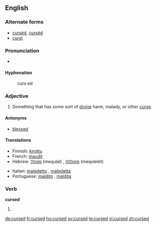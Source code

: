 ==English==

=== Alternate forms ===
* [[cursèd]], [[curséd]] {{qualifier|poetic}}
* [[curst]] {{qualifier|archaic}}

===Pronunciation===
* {{IPA|/kɜ:st/}}
*: {{rhymes|ɜː(r)st}}

====Hyphenation====
: curs·ed

===Adjective===
{{en-adj}}

# Something that has some sort of [[divine]] harm, malady, or other [[curse]].

====Antonyms====
* [[blessed]]

====Translations====
{{top}}
* Finnish: [[kirottu]]
* French: [[maudit]]
* Hebrew: [[מקולל]] (mequlal) {{m}}, [[מקוללת]] (mequlelet) {{f}}
{{mid}}
* Italian: [[maledetto]] {{m}}, [[maledetta]] {{f}}
* Portuguese: [[maldito]] {{m}}, [[maldita]] {{f}}
{{bottom}}

===Verb===
'''cursed'''

# {{past of|[[curse]]}}

[[de:cursed]]
[[fr:cursed]]
[[hu:cursed]]
[[sv:cursed]]
[[te:cursed]]
[[vi:cursed]]
[[zh:cursed]]